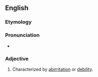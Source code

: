 ==English==

===Etymology===
{{suffix|en|abirritate|ive}}

===Pronunciation===
* {{a|US}} {{IPA|/ˌæb.ɪɹ.ɪˈteɪ.tɪv/|lang=en}}

===Adjective===
{{en-adj}}

# {{lb|en|medicine}} Characterized by [[abirritation]] or [[debility]].
